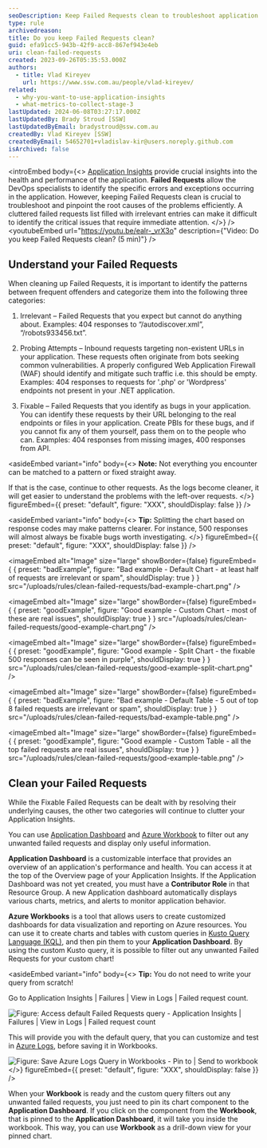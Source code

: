 ```yaml
---
seoDescription: Keep Failed Requests clean to troubleshoot application issues efficiently.
type: rule
archivedreason:
title: Do you keep Failed Requests clean?
guid: efa91cc5-943b-42f9-acc8-867ef943e4eb
uri: clean-failed-requests
created: 2023-09-26T05:35:53.000Z
authors:
  - title: Vlad Kireyev
    url: https://www.ssw.com.au/people/vlad-kireyev/
related:
  - why-you-want-to-use-application-insights
  - what-metrics-to-collect-stage-3
lastUpdated: 2024-06-08T03:27:17.000Z
lastUpdatedBy: Brady Stroud [SSW]
lastUpdatedByEmail: bradystroud@ssw.com.au
createdBy: Vlad Kireyev [SSW]
createdByEmail: 54652701+vladislav-kir@users.noreply.github.com
isArchived: false
---
```


<introEmbed
  body={<>
[Application Insights](/why-you-want-to-use-application-insights) provide crucial insights into the health and performance of the application. **Failed Requests** allow the DevOps specialists to identify the specific errors and exceptions occurring in the application. However, keeping Failed Requests clean is crucial to troubleshoot and pinpoint the root causes of the problems efficiently. A cluttered failed requests list filled with irrelevant entries can make it difficult to identify the critical issues that require immediate attention.
  </>}
/>
<youtubeEmbed url="https://youtu.be/ealr-_vrX3o" description={"Video: Do you keep Failed Requests clean? (5 min)"} />

## Understand your Failed Requests

When cleaning up Failed Requests, it is important to identify the patterns between frequent offenders and categorize them into the following three categories:

1. Irrelevant – Failed Requests that you expect but cannot do anything about.
   Examples: 404 responses to “/autodiscover.xml”, “/robots933456.txt”.

2. Probing Attempts – Inbound requests targeting non-existent URLs in your application.
   These requests often originate from bots seeking common vulnerabilities. A properly configured Web Application Firewall (WAF) should identify and mitigate such traffic i.e. this should be empty.
   Examples: 404 responses to requests for '.php' or 'Wordpress' endpoints not present in your .NET application.

3. Fixable – Failed Requests that you identify as bugs in your application.
   You can identify these requests by their URL belonging to the real endpoints or files in your application.
   Create PBIs for these bugs, and if you cannot fix any of them yourself, pass them on to the people who can.
   Examples: 404 responses from missing images, 400 responses from API.

<asideEmbed
  variant="info"
  body={<>
    **Note:** Not everything you encounter can be matched to a pattern or fixed straight away.

If that is the case, continue to other requests. As the logs become cleaner, it will get easier to understand the problems with the left-over requests.
  </>}
  figureEmbed={{
    preset: "default",
    figure: "XXX",
    shouldDisplay: false
  }}
/>

<asideEmbed
  variant="info"
  body={<>
    **Tip:** Splitting the chart based on response codes may make patterns clearer. For instance, 500 responses will almost always be fixable bugs worth investigating.
  </>}
  figureEmbed={{
    preset: "default",
    figure: "XXX",
    shouldDisplay: false
  }}
/>

<imageEmbed
  alt="Image"
  size="large"
  showBorder={false}
  figureEmbed={ {
    preset: "badExample",
    figure: "Bad example - Default Chart - at least half of requests are irrelevant or spam",
    shouldDisplay: true
  } }
  src="/uploads/rules/clean-failed-requests/bad-example-chart.png"
/>

<imageEmbed
  alt="Image"
  size="large"
  showBorder={false}
  figureEmbed={ {
    preset: "goodExample",
    figure: "Good example - Custom Chart - most of these are real issues",
    shouldDisplay: true
  } }
  src="/uploads/rules/clean-failed-requests/good-example-chart.png"
/>

<imageEmbed
  alt="Image"
  size="large"
  showBorder={false}
  figureEmbed={ {
    preset: "goodExample",
    figure: "Good example - Split Chart - the fixable 500 responses can be seen in purple",
    shouldDisplay: true
  } }
  src="/uploads/rules/clean-failed-requests/good-example-split-chart.png"
/>

<imageEmbed
  alt="Image"
  size="large"
  showBorder={false}
  figureEmbed={ {
    preset: "badExample",
    figure: "Bad example - Default Table - 5 out of top 8 failed requests are irrelevant or spam",
    shouldDisplay: true
  } }
  src="/uploads/rules/clean-failed-requests/bad-example-table.png"
/>

<imageEmbed
  alt="Image"
  size="large"
  showBorder={false}
  figureEmbed={ {
    preset: "goodExample",
    figure: "Good example - Custom Table - all the top failed requests are real issues",
    shouldDisplay: true
  } }
  src="/uploads/rules/clean-failed-requests/good-example-table.png"
/>

## Clean your Failed Requests

While the Fixable Failed Requests can be dealt with by resolving their underlying causes, the other two categories will continue to clutter your Application Insights.

You can use [Application Dashboard](https://learn.microsoft.com/en-us/azure/azure-monitor/app/overview-dashboard#application-dashboard?WT.mc_id=AZ-MVP-33518) and [Azure Workbook](https://learn.microsoft.com/en-us/azure/azure-monitor/visualize/workbooks-overview?WT.mc_id=AZ-MVP-33518) to filter out any unwanted failed requests and display only useful information.

**Application Dashboard** is a customizable interface that provides an overview of an application's performance and health. You can access it at the top of the Overview page of your Application Insights. If the Application Dashboard was not yet created, you must have a **Contributor Role** in that Resource Group. A new Application dashboard automatically displays various charts, metrics, and alerts to monitor application behavior.

**Azure Workbooks** is a tool that allows users to create customized dashboards for data visualization and reporting on Azure resources. You can use it to create charts and tables with custom queries in [Kusto Query Language (KQL)](https://learn.microsoft.com/en-us/azure/data-explorer/kusto/query/?WT.mc_id=AZ-MVP-33518), and then pin them to your **Application Dashboard**. By using the custom Kusto query, it is possible to filter out any unwanted Failed Requests for your custom chart!

<asideEmbed
  variant="info"
  body={<>
    **Tip:** You do not need to write your query from scratch!

Go to Application Insights | Failures | View in Logs | Failed request count.

![Figure: Access default Failed Requests query - Application Insights | Failures | View in Logs | Failed request count](/uploads/rules/clean-failed-requests/failed-requests-logs.png)

This will provide you with the default query, that you can customize and test in [Azure Logs](https://learn.microsoft.com/en-us/azure/azure-monitor/logs/data-platform-logs?WT.mc_id=AZ-MVP-33518), before saving it in Workbooks.

![Figure: Save Azure Logs Query in Workbooks - Pin to | Send to workbook](/uploads/rules/clean-failed-requests/send-to-workbook.png)
  </>}
  figureEmbed={{
    preset: "default",
    figure: "XXX",
    shouldDisplay: false
  }}
/>

When your **Workbook** is ready and the custom query filters out any unwanted failed requests, you just need to pin its chart component to the **Application Dashboard**. If you click on the component from the **Workbook**, that is pinned to the **Application Dashboard**, it will take you inside the workbook. This way, you can use **Workbook** as a drill-down view for your pinned chart.
